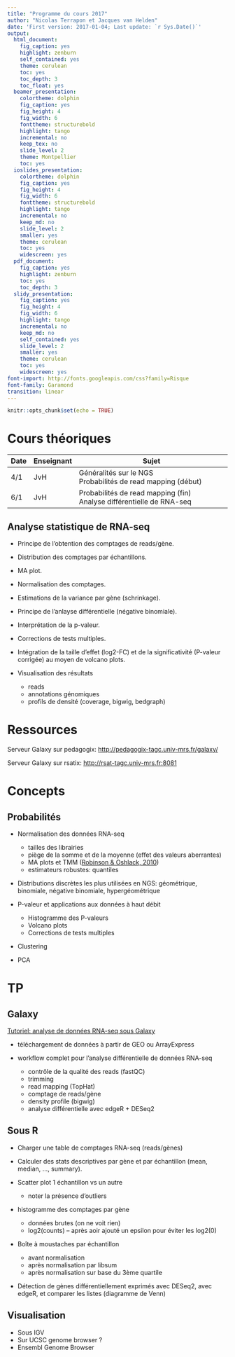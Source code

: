 ```yaml
---
title: "Programme du cours 2017"
author: "Nicolas Terrapon et Jacques van Helden"
date: 'First version: 2017-01-04; Last update: `r Sys.Date()`'
output:
  html_document:
    fig_caption: yes
    highlight: zenburn
    self_contained: yes
    theme: cerulean
    toc: yes
    toc_depth: 3
    toc_float: yes
  beamer_presentation:
    colortheme: dolphin
    fig_caption: yes
    fig_height: 4
    fig_width: 6
    fonttheme: structurebold
    highlight: tango
    incremental: no
    keep_tex: no
    slide_level: 2
    theme: Montpellier
    toc: yes
  ioslides_presentation:
    colortheme: dolphin
    fig_caption: yes
    fig_height: 4
    fig_width: 6
    fonttheme: structurebold
    highlight: tango
    incremental: no
    keep_md: no
    slide_level: 2
    smaller: yes
    theme: cerulean
    toc: yes
    widescreen: yes
  pdf_document:
    fig_caption: yes
    highlight: zenburn
    toc: yes
    toc_depth: 3
  slidy_presentation:
    fig_caption: yes
    fig_height: 4
    fig_width: 6
    highlight: tango
    incremental: no
    keep_md: no
    self_contained: yes
    slide_level: 2
    smaller: yes
    theme: cerulean
    toc: yes
    widescreen: yes
font-import: http://fonts.googleapis.com/css?family=Risque
font-family: Garamond
transition: linear
---
```


```r
knitr::opts_chunk$set(echo = TRUE)
```

# Cours théoriques

| Date | Enseignant | Sujet |
|------|-----------|-----------------------------------------|
| 4/1 | JvH | Généralités sur le NGS<br>Probabilités de read mapping (début) |
| 6/1 | JvH | Probabilités de read mapping (fin)<br>Analyse différentielle de RNA-seq |


## Analyse statistique de RNA-seq

- Principe de l'obtention des comptages de reads/gène.
- Distribution des comptages par échantillons.
- MA plot.
- Normalisation des comptages.
- Estimations de la variance par gène (schrinkage).
- Principe de l'anlayse différentielle (négative binomiale).
- Interprétation de la p-valeur.
- Corrections de tests multiples.
- Intégration de la taille d'effet (log2-FC) et de la significativité (P-valeur corrigée) au moyen de volcano plots.

- Visualisation des résultats

    - reads
    - annotations génomiques
    - profils de densité (coverage, bigwig, bedgraph)

# Ressources

Serveur Galaxy sur pedagogix: <http://pedagogix-tagc.univ-mrs.fr/galaxy/>

Serveur Galaxy sur rsatix: <http://rsat-tagc.univ-mrs.fr:8081>

# Concepts


## Probabilités

- Normalisation des données RNA-seq

    - tailles des librairies
    - piège de la somme et de la moyenne (effet des valeurs aberrantes)
    - MA plots et TMM ([Robinson & Oshlack, 2010](https://genomebiology.biomedcentral.com/articles/10.1186/gb-2010-11-3-r25>))
    - estimateurs robustes: quantiles

- Distributions discrètes les plus utilisées en NGS: géométrique, binomiale, négative binomiale, hypergéométrique

- P-valeur et applications aux données à haut débit

    - Histogramme des P-valeurs
    - Volcano plots
    - Corrections de tests multiples

    
- Clustering
- PCA

# TP

## Galaxy


[Tutoriel: analyse de données RNA-seq sous Galaxy](/practical/rna_seq_galaxy/rnaseq_td_galaxy.html)


- téléchargement de données à partir de GEO ou ArrayExpress
- workflow complet pour l'analyse différentielle de données RNA-seq

    - contrôle de la qualité des reads (fastQC)
    - trimming
    - read mapping (TopHat)
    - comptage de reads/gène
    - density profile (bigwig)
    - analyse différentielle avec edgeR + DESeq2
    


## Sous R

- Charger une table de comptages RNA-seq (reads/gènes)
- Calculer des stats descriptives par gène et par échantillon (mean, median, ..., summary). 
- Scatter plot 1 échantillon vs un autre

    - noter la présence d'outliers 
    
- histogramme des comptages par gène

    - données brutes (on ne voit rien)
    - log2(counts) -- après aoir ajouté un epsilon pour éviter les log2(0)

- Boîte à moustaches par échantillon

    - avant normalisation
    - après normalisation par libsum
    - après normalisation sur base du 3ème quartile

- Détection de gènes différentiellement exprimés avec DESeq2, avec edgeR, et comparer les listes (diagramme de Venn)


## Visualisation


- Sous IGV
- Sur UCSC genome browser ?
- Ensembl Genome Browser


